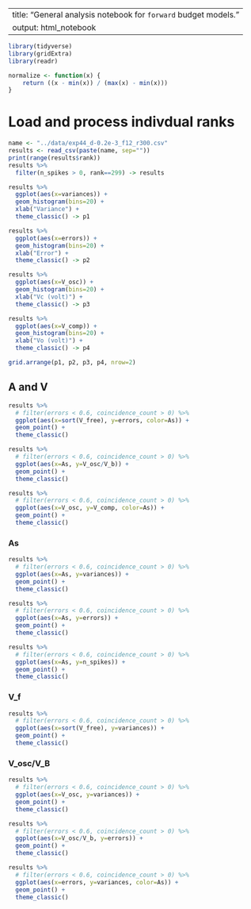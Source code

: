 
---
title: "General analysis notebook for `forward` budget models."
output: html_notebook
---

```r
library(tidyverse)
library(gridExtra)
library(readr)

normalize <- function(x) {
    return ((x - min(x)) / (max(x) - min(x)))
}
```

# Load and process indivdual ranks

```r
name <- "../data/exp44_d-0.2e-3_f12_r300.csv"
results <- read_csv(paste(name, sep=""))
print(range(results$rank))
results %>%
  filter(n_spikes > 0, rank==299) -> results
```


```r
results %>% 
  ggplot(aes(x=variances)) +
  geom_histogram(bins=20) + 
  xlab("Variance") +
  theme_classic() -> p1

results %>% 
  ggplot(aes(x=errors)) +
  geom_histogram(bins=20) + 
  xlab("Error") +
  theme_classic() -> p2

results %>% 
  ggplot(aes(x=V_osc)) +
  geom_histogram(bins=20) +
  xlab("Vc (volt)") +
  theme_classic() -> p3

results %>% 
  ggplot(aes(x=V_comp)) +
  geom_histogram(bins=20) +
  xlab("Vo (volt)") +
  theme_classic() -> p4

grid.arrange(p1, p2, p3, p4, nrow=2)
```

## A and V

```r
results %>% 
  # filter(errors < 0.6, coincidence_count > 0) %>%
  ggplot(aes(x=sort(V_free), y=errors, color=As)) +
  geom_point() + 
  theme_classic()
```

```r
results %>% 
  # filter(errors < 0.6, coincidence_count > 0) %>%
  ggplot(aes(x=As, y=V_osc/V_b)) +
  geom_point() + 
  theme_classic()
```

```r
results %>% 
  # filter(errors < 0.6, coincidence_count > 0) %>%
  ggplot(aes(x=V_osc, y=V_comp, color=As)) +
  geom_point() + 
  theme_classic()
```

### As

```r
results %>% 
  # filter(errors < 0.6, coincidence_count > 0) %>%
  ggplot(aes(x=As, y=variances)) +
  geom_point() + 
  theme_classic()
```

```r
results %>% 
  # filter(errors < 0.6, coincidence_count > 0) %>%
  ggplot(aes(x=As, y=errors)) +
  geom_point() + 
  theme_classic()
```


```r
results %>% 
  # filter(errors < 0.6, coincidence_count > 0) %>%
  ggplot(aes(x=As, y=n_spikes)) +
  geom_point() + 
  theme_classic()
```

### V_f

```r
results %>% 
  # filter(errors < 0.6, coincidence_count > 0) %>%
  ggplot(aes(x=sort(V_free), y=variances)) +
  geom_point() + 
  theme_classic()
```

### V_osc/V_B

```r
results %>% 
  # filter(errors < 0.6, coincidence_count > 0) %>%
  ggplot(aes(x=V_osc, y=variances)) +
  geom_point() + 
  theme_classic()
```

```r
results %>% 
  # filter(errors < 0.6, coincidence_count > 0) %>%
  ggplot(aes(x=V_osc/V_b, y=errors)) +
  geom_point() + 
  theme_classic()
```

```r
results %>% 
  # filter(errors < 0.6, coincidence_count > 0) %>%
  ggplot(aes(x=errors, y=variances, color=As)) +
  geom_point() + 
  theme_classic()
```
